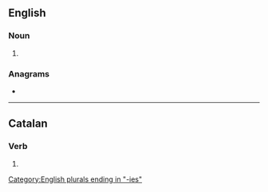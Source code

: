 {{also|votaríes}}
==English==

===Noun===
{{head|en|noun plural form}}

# {{plural of|votary|lang=en}}

===Anagrams===
* {{anagrams|en|Travieso|air stove|travoise|viatores}}

[[Category:English plurals ending in "-ies"]]

----

==Catalan==

===Verb===
{{head|ca|verb form}}

# {{ca-verb form of|p=2|n=sg|m=cond|votar}}